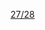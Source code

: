 {{s-phrase|接触皮肤后立即脱去被污染了的衣服并用大量液体冲洗（用来冲洗的液体由生产厂家指定）|S27/28}}<noinclude>
[[Category:S术语模板|27/28]]
</noinclude>